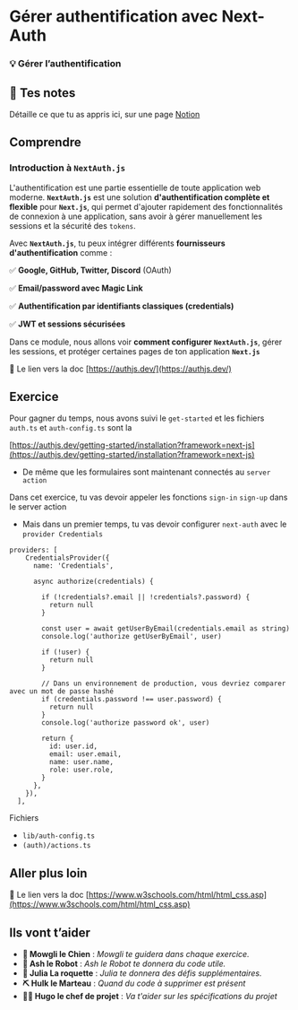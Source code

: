 # Gérer authentification avec Next-Auth

### 💡 Gérer l’authentification

## 📝 Tes notes

Détaille ce que tu as appris ici, sur une page [Notion](https://go.mikecodeur.com/course-notes-template)

## Comprendre

### Introduction à `NextAuth.js`

L'authentification est une partie essentielle de toute application web moderne. **`NextAuth.js`** est une solution **d'authentification complète et flexible** pour **`Next.js`**, qui permet d'ajouter rapidement des fonctionnalités de connexion à une application, sans avoir à gérer manuellement les sessions et la sécurité des `tokens`.

Avec **`NextAuth.js`**, tu peux intégrer différents **fournisseurs d'authentification** comme :

✅ **Google, GitHub, Twitter, Discord** (OAuth)

✅ **Email/password avec Magic Link**

✅ **Authentification par identifiants classiques (credentials)**

✅ **JWT et sessions sécurisées**

Dans ce module, nous allons voir **comment configurer `NextAuth.js`**, gérer les sessions, et protéger certaines pages de ton application **`Next.js`** 

📑 Le lien vers la doc [https://authjs.dev/](https://authjs.dev/)

## Exercice

Pour gagner du temps, nous avons suivi le `get-started` et les fichiers `auth.ts` et `auth-config.ts` sont la 

[https://authjs.dev/getting-started/installation?framework=next-js](https://authjs.dev/getting-started/installation?framework=next-js)

- De même que les formulaires sont maintenant connectés au `server action`

Dans cet exercice, tu vas devoir appeler les fonctions `sign-in` `sign-up` dans le server action

- Mais dans un premier temps, tu vas devoir configurer `next-auth` avec le `provider Credentials`

```tsx
providers: [
    CredentialsProvider({
      name: 'Credentials',
     
      async authorize(credentials) {
      
        if (!credentials?.email || !credentials?.password) {
          return null
        }

        const user = await getUserByEmail(credentials.email as string)
        console.log('authorize getUserByEmail', user)

        if (!user) {
          return null
        }

        // Dans un environnement de production, vous devriez comparer avec un mot de passe hashé
        if (credentials.password !== user.password) {
          return null
        }
        console.log('authorize password ok', user)

        return {
          id: user.id,
          email: user.email,
          name: user.name,
          role: user.role,
        }
      },
    }),
  ],
```

Fichiers

- `lib/auth-config.ts`
- `(auth)/actions.ts`

## Aller plus loin

📑 Le lien vers la doc [https://www.w3schools.com/html/html_css.asp](https://www.w3schools.com/html/html_css.asp)

## Ils vont t’aider

- **🐶  Mowgli le Chien** : *Mowgli te guidera dans chaque exercice.*
- **🤖  Ash le Robot** : *Ash le Robot te donnera du code utile.*
- **🚀 Julia La roquette** : *Julia te donnera des défis supplémentaires.*
- **⛏️ Hulk le Marteau** : *Quand du code à supprimer est présent*
- **👨‍✈️ Hugo le chef de projet** : *Va t'aider sur les spécifications du projet*